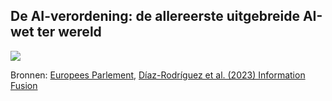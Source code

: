## De AI-verordening: de allereerste uitgebreide AI-wet ter wereld

![](./media/eu_ai_act/eu_ai_act.jpg){fig-align="center"}

::: {.footer}
Bronnen: [Europees Parlement](https://www.europarl.europa.eu/news/nl/headlines/society/20230601STO93804/ai-verordening-eerste-regels-voor-artificiele-intelligentie), [Díaz-Rodríguez et al. (2023) Information Fusion](https://www.sciencedirect.com/science/article/pii/S1566253523002129)
:::
